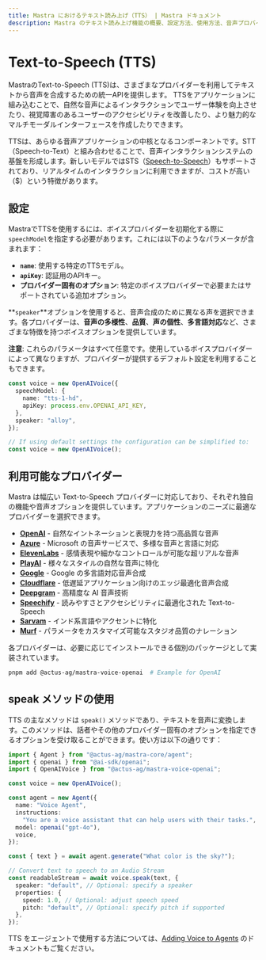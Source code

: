 ```yaml
---
title: Mastra におけるテキスト読み上げ（TTS） | Mastra ドキュメント
description: Mastra のテキスト読み上げ機能の概要、設定方法、使用方法、音声プロバイダーとの連携について説明します。
---
```


# Text-to-Speech (TTS)

MastraのText-to-Speech (TTS)は、さまざまなプロバイダーを利用してテキストから音声を合成するための統一APIを提供します。
TTSをアプリケーションに組み込むことで、自然な音声によるインタラクションでユーザー体験を向上させたり、視覚障害のあるユーザーのアクセシビリティを改善したり、より魅力的なマルチモーダルインターフェースを作成したりできます。

TTSは、あらゆる音声アプリケーションの中核となるコンポーネントです。STT（Speech-to-Text）と組み合わせることで、音声インタラクションシステムの基盤を形成します。新しいモデルではSTS（[Speech-to-Speech](./speech-to-speech)）もサポートされており、リアルタイムのインタラクションに利用できますが、コストが高い（$）という特徴があります。

## 設定

MastraでTTSを使用するには、ボイスプロバイダーを初期化する際に`speechModel`を指定する必要があります。これには以下のようなパラメータが含まれます：

- **`name`**: 使用する特定のTTSモデル。
- **`apiKey`**: 認証用のAPIキー。
- **プロバイダー固有のオプション**: 特定のボイスプロバイダーで必要またはサポートされている追加オプション。

**`speaker`**オプションを使用すると、音声合成のために異なる声を選択できます。各プロバイダーは、**音声の多様性**、**品質**、**声の個性**、**多言語対応**など、さまざまな特徴を持つボイスオプションを提供しています。

**注意**: これらのパラメータはすべて任意です。使用しているボイスプロバイダーによって異なりますが、プロバイダーが提供するデフォルト設定を利用することもできます。

```typescript
const voice = new OpenAIVoice({
  speechModel: {
    name: "tts-1-hd",
    apiKey: process.env.OPENAI_API_KEY,
  },
  speaker: "alloy",
});

// If using default settings the configuration can be simplified to:
const voice = new OpenAIVoice();
```

## 利用可能なプロバイダー

Mastra は幅広い Text-to-Speech プロバイダーに対応しており、それぞれ独自の機能や音声オプションを提供しています。アプリケーションのニーズに最適なプロバイダーを選択できます。

- [**OpenAI**](/reference/voice/openai/) - 自然なイントネーションと表現力を持つ高品質な音声
- [**Azure**](/reference/voice/azure/) - Microsoft の音声サービスで、多様な音声と言語に対応
- [**ElevenLabs**](/reference/voice/elevenlabs/) - 感情表現や細かなコントロールが可能な超リアルな音声
- [**PlayAI**](/reference/voice/playai/) - 様々なスタイルの自然な音声に特化
- [**Google**](/reference/voice/google/) - Google の多言語対応音声合成
- [**Cloudflare**](/reference/voice/cloudflare/) - 低遅延アプリケーション向けのエッジ最適化音声合成
- [**Deepgram**](/reference/voice/deepgram/) - 高精度な AI 音声技術
- [**Speechify**](/reference/voice/speechify/) - 読みやすさとアクセシビリティに最適化された Text-to-Speech
- [**Sarvam**](/reference/voice/sarvam/) - インド系言語やアクセントに特化
- [**Murf**](/reference/voice/murf/) - パラメータをカスタマイズ可能なスタジオ品質のナレーション

各プロバイダーは、必要に応じてインストールできる個別のパッケージとして実装されています。

```bash
pnpm add @actus-ag/mastra-voice-openai  # Example for OpenAI
```

## speak メソッドの使用

TTS の主なメソッドは `speak()` メソッドであり、テキストを音声に変換します。このメソッドは、話者やその他のプロバイダー固有のオプションを指定できるオプションを受け取ることができます。使い方は以下の通りです：

```typescript
import { Agent } from "@actus-ag/mastra-core/agent";
import { openai } from "@ai-sdk/openai";
import { OpenAIVoice } from "@actus-ag/mastra-voice-openai";

const voice = new OpenAIVoice();

const agent = new Agent({
  name: "Voice Agent",
  instructions:
    "You are a voice assistant that can help users with their tasks.",
  model: openai("gpt-4o"),
  voice,
});

const { text } = await agent.generate("What color is the sky?");

// Convert text to speech to an Audio Stream
const readableStream = await voice.speak(text, {
  speaker: "default", // Optional: specify a speaker
  properties: {
    speed: 1.0, // Optional: adjust speech speed
    pitch: "default", // Optional: specify pitch if supported
  },
});
```

TTS をエージェントで使用する方法については、[Adding Voice to Agents](../agents/adding-voice.mdx) のドキュメントもご覧ください。
